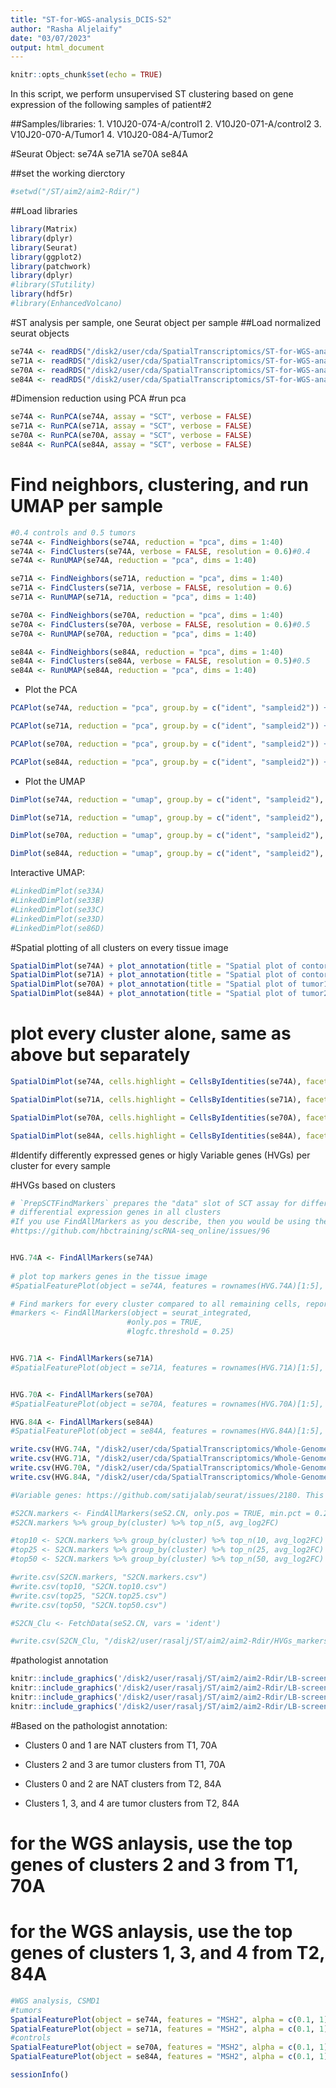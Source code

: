 ```yaml
---
title: "ST-for-WGS-analysis_DCIS-S2"
author: "Rasha Aljelaify"
date: "03/07/2023"
output: html_document
---
```


```r
knitr::opts_chunk$set(echo = TRUE)
```


In this script, we perform unsupervised ST clustering based on gene expression of the following samples of patient#2


##Samples/libraries:
1. V10J20-074-A/control1
2. V10J20-071-A/control2
3. V10J20-070-A/Tumor1
4. V10J20-084-A/Tumor2

#Seurat Object:
se74A
se71A
se70A
se84A

##set the working dierctory

```r
#setwd("/ST/aim2/aim2-Rdir/")
```

##Load libraries 

```r
library(Matrix)
library(dplyr)
library(Seurat)
library(ggplot2)
library(patchwork)
library(dplyr)
#library(STutility)
library(hdf5r)
#library(EnhancedVolcano)
```

#ST analysis per sample, one Seurat object per sample
##Load normalized seurat objects

```r
se74A <- readRDS("/disk2/user/cda/SpatialTranscriptomics/ST-for-WGS-analysis/objects/se74AN.rds")
se71A <- readRDS("/disk2/user/cda/SpatialTranscriptomics/ST-for-WGS-analysis/objects/se71AN.rds")
se70A <- readRDS("/disk2/user/cda/SpatialTranscriptomics/ST-for-WGS-analysis/objects/se70AN.rds")
se84A <- readRDS("/disk2/user/cda/SpatialTranscriptomics/ST-for-WGS-analysis/objects/se84AN.rds")
```


#Dimension reduction using PCA 
#run pca 
```r
se74A <- RunPCA(se74A, assay = "SCT", verbose = FALSE)  
se71A <- RunPCA(se71A, assay = "SCT", verbose = FALSE)  
se70A <- RunPCA(se70A, assay = "SCT", verbose = FALSE)  
se84A <- RunPCA(se84A, assay = "SCT", verbose = FALSE)  
```


# Find neighbors, clustering, and run UMAP per sample 

```r
#0.4 controls and 0.5 tumors 
se74A <- FindNeighbors(se74A, reduction = "pca", dims = 1:40)
se74A <- FindClusters(se74A, verbose = FALSE, resolution = 0.6)#0.4
se74A <- RunUMAP(se74A, reduction = "pca", dims = 1:40) 

se71A <- FindNeighbors(se71A, reduction = "pca", dims = 1:40)
se71A <- FindClusters(se71A, verbose = FALSE, resolution = 0.6)
se71A <- RunUMAP(se71A, reduction = "pca", dims = 1:40) 

se70A <- FindNeighbors(se70A, reduction = "pca", dims = 1:40)
se70A <- FindClusters(se70A, verbose = FALSE, resolution = 0.6)#0.5
se70A <- RunUMAP(se70A, reduction = "pca", dims = 1:40) 

se84A <- FindNeighbors(se84A, reduction = "pca", dims = 1:40)
se84A <- FindClusters(se84A, verbose = FALSE, resolution = 0.5)#0.5
se84A <- RunUMAP(se84A, reduction = "pca", dims = 1:40) 
```



- Plot the PCA 

```r
PCAPlot(se74A, reduction = "pca", group.by = c("ident", "sampleid2")) + plot_annotation(title = "PCA of 74A/C1")

PCAPlot(se71A, reduction = "pca", group.by = c("ident", "sampleid2")) + plot_annotation(title = "PCA of 71A/C2")

PCAPlot(se70A, reduction = "pca", group.by = c("ident", "sampleid2")) + plot_annotation(title = "PCA of 70A/T1")

PCAPlot(se84A, reduction = "pca", group.by = c("ident", "sampleid2")) + plot_annotation(title = "PCA of 84A/T2")
```

- Plot the UMAP 

```r
DimPlot(se74A, reduction = "umap", group.by = c("ident", "sampleid2"), pt.size = 1.5) + plot_annotation(title = "UMAP of 74A/C1")

DimPlot(se71A, reduction = "umap", group.by = c("ident", "sampleid2"), pt.size = 1.5) + plot_annotation(title = "UMAP of 71A/C2")

DimPlot(se70A, reduction = "umap", group.by = c("ident", "sampleid2"), pt.size = 1.5) + plot_annotation(title = "UMAP of 70A/T1")

DimPlot(se84A, reduction = "umap", group.by = c("ident", "sampleid2"), pt.size = 1.5) + plot_annotation(title = "UMAP of 84A/T2")
```

Interactive UMAP:

```r
#LinkedDimPlot(se33A)
#LinkedDimPlot(se33B)
#LinkedDimPlot(se33C)
#LinkedDimPlot(se33D)
#LinkedDimPlot(se86D)
```


#Spatial plotting of all clusters on every tissue image

```r
SpatialDimPlot(se74A) + plot_annotation(title = "Spatial plot of contorl1(74A) clusters")
SpatialDimPlot(se71A) + plot_annotation(title = "Spatial plot of contorl2(71A) clusters")
SpatialDimPlot(se70A) + plot_annotation(title = "Spatial plot of tumor1(70A) clusters")
SpatialDimPlot(se84A) + plot_annotation(title = "Spatial plot of tumor2(84A) clusters")
```

# plot every cluster alone, same as above but separately 

```r
SpatialDimPlot(se74A, cells.highlight = CellsByIdentities(se74A), facet.highlight = TRUE, ncol = 4, alpha = c(0.4, 0.5)) + plot_annotation(title = "Spatial plot of contorl1(74A) clusters")

SpatialDimPlot(se71A, cells.highlight = CellsByIdentities(se71A), facet.highlight = TRUE, ncol = 4, alpha = c(0.4, 0.5)) + plot_annotation(title = "Spatial plot of contorl2(71A) clusters")

SpatialDimPlot(se70A, cells.highlight = CellsByIdentities(se70A), facet.highlight = TRUE, ncol = 4, alpha = c(0.4, 0.5)) + plot_annotation(title = "Spatial plot of tumor1(70A) clusters")

SpatialDimPlot(se84A, cells.highlight = CellsByIdentities(se84A), facet.highlight = TRUE, ncol = 4, alpha = c(0.4, 0.5)) + plot_annotation(title = "Spatial plot of tumor2(84A) clusters")
```


#Identify differently expressed genes or higly Variable genes (HVGs) per cluster for every sample

#HVGs based on clusters 

```r
# `PrepSCTFindMarkers` prepares the "data" slot of SCT assay for differential expression and downstream visualisation(https://github.com/zifornd/visium/blob/main/analysis/08-marker-detection.qmd) this for merged or integrsted samples and also to scale the data before DGE. https://search.r-project.org/CRAN/refmans/Seurat/html/PrepSCTFindMarkers.html
# differential expression genes in all clusters 
#If you use FindAllMarkers as you describe, then you would be using the @data slot of SCT. However, as per the current recommendation of the authors, it is best to use the @scale.data slot, isn't that so? What slot is used in findallmarker:https://github.com/satijalab/seurat/issues/2180
#https://github.com/hbctraining/scRNA-seq_online/issues/96


HVG.74A <- FindAllMarkers(se74A)
                              
# plot top markers genes in the tissue image
#SpatialFeaturePlot(object = se74A, features = rownames(HVG.74A)[1:5], alpha = c(0.1, 1), ncol = 5)

# Find markers for every cluster compared to all remaining cells, report only the positive ones
#markers <- FindAllMarkers(object = seurat_integrated, 
                          #only.pos = TRUE,
                          #logfc.threshold = 0.25)  


HVG.71A <- FindAllMarkers(se71A)
#SpatialFeaturePlot(object = se71A, features = rownames(HVG.71A)[1:5], alpha = c(0.1, 1), ncol = 5)


HVG.70A <- FindAllMarkers(se70A)
#SpatialFeaturePlot(object = se70A, features = rownames(HVG.70A)[1:5], alpha = c(0.1, 1), ncol = 5)

HVG.84A <- FindAllMarkers(se84A)
#SpatialFeaturePlot(object = se84A, features = rownames(HVG.84A)[1:5], alpha = c(0.1, 1), ncol = 5)

```



```r
write.csv(HVG.74A, "/disk2/user/cda/SpatialTranscriptomics/Whole-Genome-Sequencing_Analysis/wholegenomesequencing_breastcancer_summer23/marissa_analysis/SNP_analysis/rasha_st_script/S2-74A-C1.markers.csv")
write.csv(HVG.71A, "/disk2/user/cda/SpatialTranscriptomics/Whole-Genome-Sequencing_Analysis/wholegenomesequencing_breastcancer_summer23/marissa_analysis/SNP_analysis/rasha_st_script/S2-71A-C2.markers.csv")
write.csv(HVG.70A, "/disk2/user/cda/SpatialTranscriptomics/Whole-Genome-Sequencing_Analysis/wholegenomesequencing_breastcancer_summer23/marissa_analysis/SNP_analysis/rasha_st_script/S2-70A-T1.markers.csv")
write.csv(HVG.84A, "/disk2/user/cda/SpatialTranscriptomics/Whole-Genome-Sequencing_Analysis/wholegenomesequencing_breastcancer_summer23/marissa_analysis/SNP_analysis/rasha_st_script/S2-84A-T2_markers.csv")
```



```r
#Variable genes: https://github.com/satijalab/seurat/issues/2180. This is my standard set of markers calls for any dataset I get to this point on.

#S2CN.markers <- FindAllMarkers(seS2.CN, only.pos = TRUE, min.pct = 0.25, logfc.threshold = 0.25)
#S2CN.markers %>% group_by(cluster) %>% top_n(5, avg_log2FC)

#top10 <- S2CN.markers %>% group_by(cluster) %>% top_n(10, avg_log2FC)
#top25 <- S2CN.markers %>% group_by(cluster) %>% top_n(25, avg_log2FC)
#top50 <- S2CN.markers %>% group_by(cluster) %>% top_n(50, avg_log2FC)

#write.csv(S2CN.markers, "S2CN.markers.csv")
#write.csv(top10, "S2CN.top10.csv")
#write.csv(top25, "S2CN.top25.csv")
#write.csv(top50, "S2CN.top50.csv")

#S2CN_Clu <- FetchData(seS2.CN, vars = 'ident')

#write.csv(S2CN_Clu, "/disk2/user/rasalj/ST/aim2/aim2-Rdir/HVGs_markers/S2CN_clusters.csv")


```





#pathologist annotation

```r
knitr::include_graphics('/disk2/user/rasalj/ST/aim2/aim2-Rdir/LB-screenshots/74A.png') 
knitr::include_graphics('/disk2/user/rasalj/ST/aim2/aim2-Rdir/LB-screenshots/71A.png') 
knitr::include_graphics('/disk2/user/rasalj/ST/aim2/aim2-Rdir/LB-screenshots/70A.png') 
knitr::include_graphics('/disk2/user/rasalj/ST/aim2/aim2-Rdir/LB-screenshots/84A.png') 
```



#Based on the pathologist annotation:  

- Clusters 0 and 1 are NAT clusters from T1, 70A
- Clusters 2 and 3 are tumor clusters from T1, 70A

- Clusters 0 and 2 are NAT clusters from T2, 84A
- Clusters 1, 3, and 4 are tumor clusters from T2, 84A

# for the WGS anlaysis, use the top genes of clusters  2 and 3 from T1, 70A
# for the WGS anlaysis, use the top genes of clusters  1, 3, and 4 from T2, 84A


```r
#WGS analysis, CSMD1
#tumors
SpatialFeaturePlot(object = se74A, features = "MSH2", alpha = c(0.1, 1), ncol = )
SpatialFeaturePlot(object = se71A, features = "MSH2", alpha = c(0.1, 1), ncol = )
#controls
SpatialFeaturePlot(object = se70A, features = "MSH2", alpha = c(0.1, 1), ncol = )
SpatialFeaturePlot(object = se84A, features = "MSH2", alpha = c(0.1, 1), ncol = )
```


```r
sessionInfo()
```

